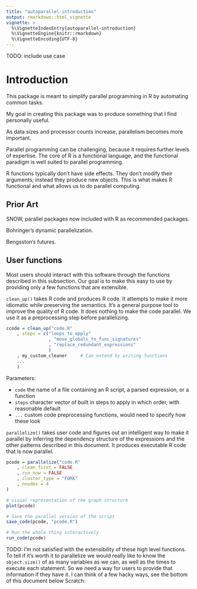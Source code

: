 ```yaml
---
title: "autoparallel-introduction"
output: rmarkdown::html_vignette
vignette: >
  %\VignetteIndexEntry{autoparallel-introduction}
  %\VignetteEngine{knitr::rmarkdown}
  %\VignetteEncoding{UTF-8}
---
```


TODO: include use case

# Introduction

This package is meant to simplify parallel programming in R by automating
common tasks.

My goal in creating this package was to produce something that I find
personally useful.

As data sizes and processor counts increase, parallelism becomes more
important.

Parallel programming can be challenging, because it requires further levels
of expertise. The core of R is a functional language, and the functional
paradigm is well suited to parallel programming. 

R functions typically don't have side effects. They don't modify their
arguments; instead they produce new objects. This is what makes R
functional and what allows us to do parallel computing.


## Prior Art

SNOW, parallel packages now included with R as recommended packages.

Bohringer's dynamic parallelization.

Bengsston's futures.


## User functions

Most users should interact with this software through the functions
described in this subsection. Our goal is to make this easy to use by
providing only a few functions that are extensible. 

`clean_up()` takes R code and produces R code. It attempts to make it more
idiomatic while preserving the semantics. It's a general purpose tool to
improve the quality of R code. It does nothing to make the code parallel.
We use it as a preprocessing step before parallelizing.

```R
ccode = clean_up("code.R"
    , steps = c("loops_to_apply"
                , "move_globals_to_func_signatures"
                , "replace_redundant_expressions"
                )
    , my_custom_cleaner     # Can extend by writing functions 
    ...
    )
```

Parameters:

- `code` the name of a file containing an R script, a parsed expression, or
  a function
- `steps` character vector of built in steps to apply in which order, with
  reasonable default
- `...` custom code preprocessing functions, would need to specify how
  these look

`parallelize()` takes user code and figures out an intelligent way to make
it parallel by inferring the dependency structure of the expressions and
the other patterns described in this document. It produces executable R
code that is now parallel.

```R
pcode = parallelize("code.R"
    , clean_first = FALSE
    , run_now = FALSE
    , cluster_type = "FORK"
    , nnodes = 4
)

# visual representation of the graph structure
plot(pcode)

# Save the parallel version of the script
save_code(pcode, "pcode.R")

# Run the whole thing interactively
run_code(pcode)
```

TODO: I'm not satisfied with the extensibility of these high level
functions. To tell if it's worth it to parallelize we would really like to
know the `object.size()` of as many variables as we can, as well as the
times to execute each statement. So we need a way for users to provide that
information if they have it. I can think of a few hacky ways, see the
bottom of this document below Scratch:


